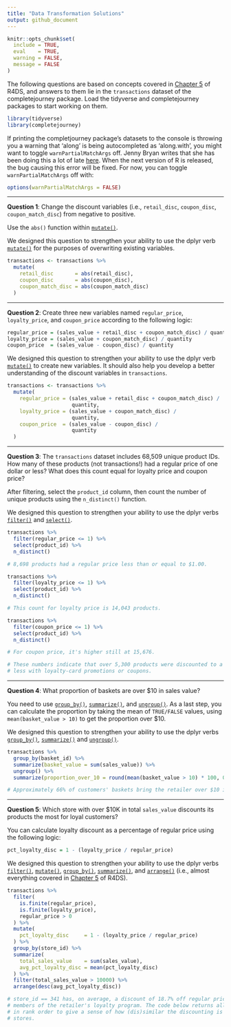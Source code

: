 ```yaml
---
title: "Data Transformation Solutions"
output: github_document
---
```


```r
knitr::opts_chunk$set(
  include = TRUE,
  eval    = TRUE,
  warning = FALSE, 
  message = FALSE
)
```

The following questions are based on concepts covered in [Chapter 5][chapter 5]
of R4DS, and answers to them lie in the `transactions` dataset of the
completejourney package. Load the tidyverse and completejourney packages to
start working on them.

```r
library(tidyverse)
library(completejourney)
```

If printing the completjourney package's datasets to the console is
throwing you a warning that 'along' is being autocompleted as 'along.with', you
might want to toggle `warnPartialMatchArgs` off. Jenny Bryan writes that she has
been doing this a lot of late [here][jenny on github]. When the next version of
R is released, the bug causing this error will be fixed. For now, you can toggle
`warnPartialMatchArgs` off with:

```r
options(warnPartialMatchArgs = FALSE)
```

---

**Question 1**: Change the discount variables (i.e., `retail_disc`, 
`coupon_disc`, `coupon_match_disc`) from negative to positive. 

Use the `abs()` function within [`mutate()`][mutate]. 

We designed this question to strengthen your ability to use the dplyr verb
[`mutate()`][mutate] for the purposes of overwriting existing variables.

```r
transactions <- transactions %>% 
  mutate(
    retail_disc       = abs(retail_disc),
    coupon_disc       = abs(coupon_disc),
    coupon_match_disc = abs(coupon_match_disc)
  )
```

---

**Question 2**: Create three new variables named `regular_price`, 
`loyalty_price`, and `coupon_price` according to the following logic:

```r
regular_price = (sales_value + retail_disc + coupon_match_disc) / quantity
loyalty_price = (sales_value + coupon_match_disc) / quantity
coupon_price  = (sales_value - coupon_disc) / quantity
```

We designed this question to strengthen your ability to use the dplyr verb
[`mutate()`][mutate] to create new variables. It should also help you develop a
better understanding of the discount variables in `transactions`.

```r
transactions <- transactions %>% 
  mutate(
    regular_price = (sales_value + retail_disc + coupon_match_disc) / 
                     quantity,
    loyalty_price = (sales_value + coupon_match_disc) / 
                     quantity,
    coupon_price  = (sales_value - coupon_disc) / 
                     quantity
  )
```

---

**Question 3**: The `transactions` dataset includes 68,509 unique product IDs.
How many of these products (not transactions!) had a regular price of one dollar
or less? What does this count equal for loyalty price and coupon price?

After filtering, select the `product_id` column, then count the number
of unique products using the `n_distinct()` function.

We designed this question to strengthen your ability to use the dplyr verbs
[`filter()`][filter] and [`select()`][select].

```r
transactions %>% 
  filter(regular_price <= 1) %>% 
  select(product_id) %>% 
  n_distinct()

# 8,698 products had a regular price less than or equal to $1.00.

transactions %>% 
  filter(loyalty_price <= 1) %>% 
  select(product_id) %>% 
  n_distinct()

# This count for loyalty price is 14,043 products.

transactions %>% 
  filter(coupon_price <= 1) %>% 
  select(product_id) %>% 
  n_distinct()

# For coupon price, it's higher still at 15,676. 

# These numbers indicate that over 5,300 products were discounted to a dollar or
# less with loyalty-card promotions or coupons.
```

---

**Question 4**: What proportion of baskets are over $10 in sales value? 

You need to use [`group_by()`][summarize], [`summarize()`][summarize],
and [`ungroup()`][ungroup]. As a last step, you can calculate the proportion by
taking the mean of `TRUE/FALSE` values, using `mean(basket_value > 10)` to get
the proportion over $10.

We designed this question to strengthen your ability to use the dplyr verbs
[`group_by()`][summarize], [`summarize()`][summarize] and
[`ungroup()`][ungroup].

```r
transactions %>%
  group_by(basket_id) %>%
  summarize(basket_value = sum(sales_value)) %>%
  ungroup() %>%
  summarize(proportion_over_10 = round(mean(basket_value > 10) * 100, 0))

# Approximately 66% of customers' baskets bring the retailer over $10 in value.
```

---

**Question 5**: Which store with over $10K in total `sales_value` discounts its 
products the most for loyal customers? 

You can calculate loyalty discount as a percentage of regular price 
using the following logic:

```r
pct_loyalty_disc = 1 - (loyalty_price / regular_price)
```

We designed this question to strengthen your ability to use the dplyr verbs 
[`filter()`][filter], [`mutate()`][mutate], [`group_by()`][summarize], 
[`summarize()`][summarize], and [`arrange()`][arrange] (i.e., 
almost everything covered in [Chapter 5][chapter 5] of R4DS).

```r
transactions %>%
  filter(
    is.finite(regular_price), 
    is.finite(loyalty_price), 
    regular_price > 0
  ) %>%
  mutate(
    pct_loyalty_disc     = 1 - (loyalty_price / regular_price)
  ) %>%
  group_by(store_id) %>%
  summarize(
    total_sales_value    = sum(sales_value), 
    avg_pct_loyalty_disc = mean(pct_loyalty_disc)
  ) %>%
  filter(total_sales_value > 10000) %>%
  arrange(desc(avg_pct_loyalty_disc))

# store_id == 341 has, on average, a discount of 18.7% off regular prices for
# members of the retailer's loyalty program. The code below returns all stores
# in rank order to give a sense of how (dis)similar the discounting is between
# stores.
```

[arrange]: http://r4ds.had.co.nz/transform.html#arrange-rows-with-arrange
[chapter 5]: http://r4ds.had.co.nz/transform.html
[filter]: http://r4ds.had.co.nz/transform.html#filter-rows-with-filter
[jenny on github]: https://github.com/tidyverse/tidyr/issues/519#issuecomment-439148810
[mutate]: http://r4ds.had.co.nz/transform.html#add-new-variables-with-mutate
[r4ds]: http://r4ds.had.co.nz/
[select]: http://r4ds.had.co.nz/transform.html#select-columns-with-select
[summarize]: http://r4ds.had.co.nz/transform.html#grouped-summaries-with-summarise
[ungroup]: http://r4ds.had.co.nz/transform.html#ungrouping